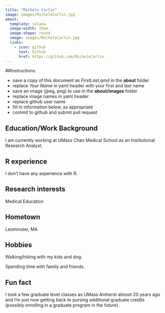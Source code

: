 ```yaml
---
title: "Michele Carlin"
image: images/MicheleCarlin.jpg
about:
  template: solana
  image-width: 15em
  image-shape: round
  image: images/MicheleCarlin.jpg
  links:
    - icon: github
      text: Github
      href: https://github.com/MicheleCarlin
---
```


##Instructions

  - save a copy of this document as *FirstLast.qmd* in the **about** folder
  - replace *Your Name* in yaml header with your first and last name
  - save an image (jpeg, png) to use in the **about/images** folder
  - replace image names in yaml header
  - replace github user name
  - fill in information below, as appropriate
  - commit to github and submit pull request

## Education/Work Background
I am currently working at UMass Chan Medical School as an Institutional Research Analyst.

## R experience
I don't have any experience with R.

## Research interests
Medical Education

## Hometown
Leominster, MA

## Hobbies
Walking/hiking with my kids and dog.

Spending time with family and friends.

## Fun fact
I took a few graduate level classes as UMass Amherst almost 20 years ago and I'm just now getting back to pursing additional graduate credits (possibly enrolling in a graduate program in the future).